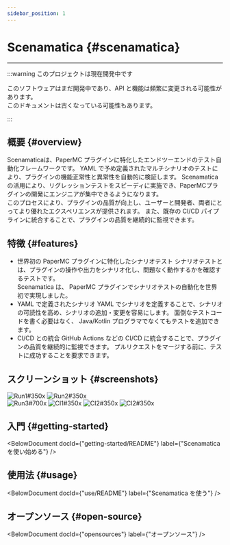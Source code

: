 ```yaml
---
sidebar_position: 1
---
```



# Scenamatica {#scenamatica}

---

:::warning このプロジェクトは現在開発中です

このソフトウェアはまだ開発中であり、API と機能は頻繁に変更される可能性があります。  
このドキュメントは古くなっている可能性もあります。

:::

## 概要 {#overview}

Scenamaticaは、PaperMC プラグインに特化したエンドツーエンドのテスト自動化フレームワークです。
YAML で予め定義されたマルチシナリオのテストにより、プラグインの機能正常性と異常性を自動的に検証します。
Scenamaticaの活用により、リグレッションテストをスピーディに実施でき、PaperMCプラグインの開発にエンジニアが集中できるようになります。  
このプロセスにより、プラグインの品質が向上し、ユーザーと開発者、両者にとってより優れたエクスペリエンスが提供されます。
また、既存の CI/CD パイプラインに統合することで、プラグインの品質を継続的に監視できます。

## 特徴 {#features}

+ 世界初の PaperMC プラグインに特化したシナリオテスト
  シナリオテストとは、プラグインの操作や出力をシナリオ化し、問題なく動作するかを確認するテストです。  
  Scenamatica は、 PaperMC プラグインでシナリオテストの自動化を世界初で実現しました。
+ YAML で定義されたシナリオ
  YAML でシナリオを定義することで、シナリオの可読性を高め、シナリオの追加・変更を容易にします。
  面倒なテストコードを書く必要はなく、 Java/Kotlin プログラマでなくてもテストを追加できます。
+ CI/CD との統合
  GitHub Actions などの CI/CD に統合することで、プラグインの品質を継続的に監視できます。
  プルリクエストをマージする前に、テストに成功することを要求できます。

## スクリーンショット {#screenshots}

![Run1#350x](/img/runs/1.png)
![Run2#350x](/img/runs/2.png)  
![Run3#700x](/img/runs/3.png)
![CI1#350x](/img/ci/1.png)
![CI2#350x](/img/ci/2.png)
![CI2#350x](/img/pr/1.png)

## 入門 {#getting-started}

<BelowDocument docId={"getting-started/README"}
               label={"Scenamatica を使い始める"}
/>

## 使用法 {#usage}

<BelowDocument docId={"use/README"}
               label={"Scenamatica を使う"}
/>


## オープンソース {#open-source}

<BelowDocument docId={"opensources"}
               label={"オープンソース"}
/>
